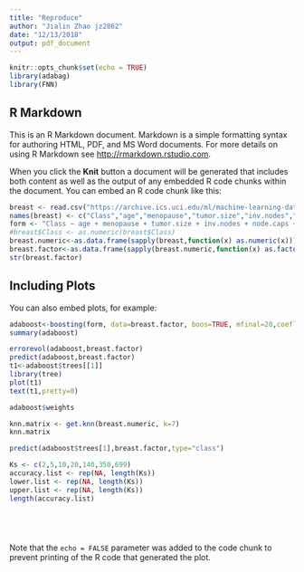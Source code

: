 ```yaml
---
title: "Reproduce"
author: "Jialin Zhao jz2862"
date: "12/13/2018"
output: pdf_document
---
```


```r
knitr::opts_chunk$set(echo = TRUE)
library(adabag)
library(FNN)
```

## R Markdown

This is an R Markdown document. Markdown is a simple formatting syntax for authoring HTML, PDF, and MS Word documents. For more details on using R Markdown see <http://rmarkdown.rstudio.com>.

When you click the **Knit** button a document will be generated that includes both content as well as the output of any embedded R code chunks within the document. You can embed an R code chunk like this:

```r
breast <- read.csv("https://archive.ics.uci.edu/ml/machine-learning-databases/breast-cancer/breast-cancer.data")
names(breast) <- c("Class","age","menopause","tumor.size","inv.nodes","node.caps","deg.malig","breast","breast.quad","irradiat")
form <- "Class ~ age + menopause + tumor.size + inv.nodes + node.caps + deg.malig + breast + breast.quad + irradiat"
#breast$Class <- as.numeric(breast$Class)
breast.numeric<-as.data.frame(sapply(breast,function(x) as.numeric(x)))
breast.factor<-as.data.frame(sapply(breast.numeric,function(x) as.factor(x)))
str(breast.factor)
```

## Including Plots

You can also embed plots, for example:

```r
adaboost<-boosting(form, data=breast.factor, boos=TRUE, mfinal=20,coeflearn='Breiman')
summary(adaboost)
```

```r
errorevol(adaboost,breast.factor)
predict(adaboost,breast.factor)
t1<-adaboost$trees[[1]]
library(tree)
plot(t1)
text(t1,pretty=0)
```

```r
adaboost$weights
```

```r
knn.matrix <- get.knn(breast.numeric, k=7)
knn.matrix
```

```r
predict(adaboost$trees[1],breast.factor,type="class")
```

```r
Ks <- c(2,5,10,20,140,350,699)
accuracy.list <- rep(NA, length(Ks))
lower.list <- rep(NA, length(Ks))
upper.list <- rep(NA, length(Ks))
length(accuracy.list)

```

```r
```

```r

```

```r

```

```r

```

Note that the `echo = FALSE` parameter was added to the code chunk to prevent printing of the R code that generated the plot.
